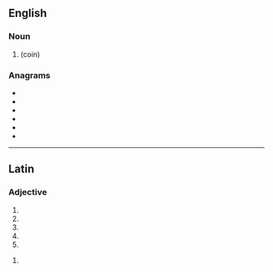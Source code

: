 ==English==

===Noun===
{{head|en|noun plural form}}

# {{plural of|lepton|lang=en}} (coin)

===Anagrams===
* {{l|en|leapt}}
* {{l|en|Patel}}
* {{l|en|petal}}
* {{l|en|plate}}
* {{l|en|pleat}}
* {{l|en|tepal}}

----

==Latin==

===Adjective===
{{la-adj-form|lepta}}

# {{inflection of|leptus||nom|f|s|lang=la}}
# {{inflection of|leptus||nom|n|p|lang=la}}
# {{inflection of|leptus||acc|n|p|lang=la}}
# {{inflection of|leptus||voc|f|s|lang=la}}
# {{inflection of|leptus||voc|n|p|lang=la}}

{{la-adj-form|leptā}}

# {{inflection of|leptus||abl|f|s|lang=la}}